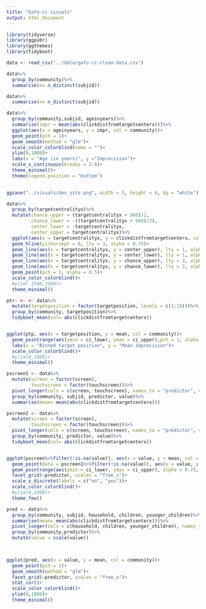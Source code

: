 ```yaml
---
title: "Gafo-cc visuals"
output: html_document
---
```


```r
library(tidyverse)
library(ggpubr)
library(ggthemes)
library(tidyboot)
```


```r
data <- read_csv("../data/gafo-cc-clean-data.csv")
```

```r
data%>%
  group_by(community)%>%
  summarise(n= n_distinct(subjid))

data%>%
  summarise(n= n_distinct(subjid))
```



```r
data%>%
  group_by(community,subjid, ageinyears)%>%
  summarise(impr = mean(abs(clickdistfromtargetcenterx)))%>%
  ggplot(aes(x = ageinyears, y = impr, col = community))+
  geom_point(pch = 1)+
  geom_smooth(method = "glm")+
  scale_color_colorblind(name = "")+
  ylim(0,1000)+
  labs(x = "Age (in years)", y ="Imprecision")+
  scale_x_continuous(breaks = 2:8)+
  theme_minimal()+
  theme(legend.position = "bottom")
  
```
```r
ggsave("../visuals/dev_site.png", width = 5, height = 6, bg = "white")
```


```r
data%>%
  group_by(targetcentralityx)%>%
  mutate(chance_upper = (targetcentralityx + 960)/2,
         chance_lower = -((targetcentralityx + 960)/2),
         center_lower = -targetcentralityx,
         center_upper = targetcentralityx)%>%
  ggplot(aes(x = targetcentralityx, y = clickdistfromtargetcenterx, col = community))+
  geom_hline(yintercept = 0, lty = 3, alpha = 0.75)+
  geom_line(aes(x = targetcentralityx, y = center_upper), lty = 1, alpha = .75, col = "firebrick")+
  geom_line(aes(x = targetcentralityx, y = center_lower), lty = 1, alpha = .75, col = "firebrick")+
  geom_line(aes(x = targetcentralityx, y = chance_upper), lty = 3, alpha = .75, col = "firebrick")+
  geom_line(aes(x = targetcentralityx, y = chance_lower), lty = 3, alpha = .75, col = "firebrick")+
  geom_point(pch = 1, alpha = 0.5)+
  scale_color_colorblind()+
  #ylim(-1500,1500)+
  theme_minimal()

```

```r
pt<- <- <- data%>%
  mutate(targetposition = factor(targetposition, levels = c(1:10)))%>%
  group_by(community, targetposition)%>%
  tidyboot_mean(col= abs(clickdistfromtargetcenterx))


ggplot(ptp, aes(x = targetposition, y = mean, col = community))+
  geom_pointrange(aes(ymin = ci_lower, ymax = ci_upper),pch = 1, alpha = 0.75, position = position_dodge(width = .5))+
  labs(x = "Binned target position", y = "Mean imprecision")+
  scale_color_colorblind()+
  #ylim(0,1000)+
  theme_minimal()
```

```r
pscreen1 <- data%>%
  mutate(screen = factor(screen),
         touchscreen = factor(touchscreen))%>%
  pivot_longer(cols = c(screen, touchscreen), names_to = "predictor", values_to = "value")%>%
  group_by(community, subjid, predictor, value)%>%
  summarise(mean= mean(abs(clickdistfromtargetcenterx)))

pscreen2 <- data%>%
  mutate(screen = factor(screen),
         touchscreen = factor(touchscreen))%>%
  pivot_longer(cols = c(screen, touchscreen), names_to = "predictor", values_to = "value")%>%
  group_by(community, predictor, value)%>%
  tidyboot_mean(col= abs(clickdistfromtargetcenterx))


ggplot(pscreen%>%filter(!is.na(value)), aes(x = value, y = mean, col = community))+
  geom_point(data = pscreen1%>%filter(!is.na(value)), aes(x = value, y = mean, col = community), pch = 1, alpha = .5, position = position_dodge(width = .5))+
  geom_pointrange(aes(ymin = ci_lower, ymax = ci_upper), alpha = 0.75, position = position_dodge(width = .5))+
  facet_grid(~predictor, scales = "free_x")+
  scale_x_discrete(labels = c("no", "yes"))+
  scale_color_colorblind()+
  #ylim(0,1000)+
  theme_few()
```

```r
pred <- data%>%
  group_by(community, subjid, household, children, younger_children)%>%
  summarise(mean= mean(abs(clickdistfromtargetcenterx)))%>%
  pivot_longer(cols = c(household, children, younger_children), names_to = "predictor", values_to = "value")%>%
  group_by(community,predictor)%>%
  mutate(value = scale(value))
  


ggplot(pred, aes(x = value, y = mean, col = community))+
  geom_point(pch = 1)+
  geom_smooth(method = "glm")+
  facet_grid(~predictor, scales = "free_x")+
  stat_cor()+
  scale_color_colorblind()+
  ylim(0,1000)+
  theme_minimal()
```


```r


```

